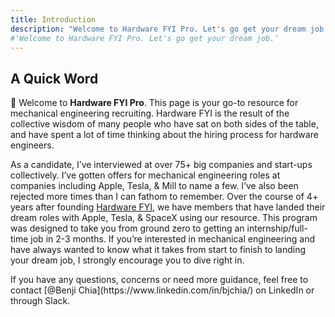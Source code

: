 ```yaml
---
title: Introduction
description: "Welcome to Hardware FYI Pro. Let's go get your dream job offer!"
#'Welcome to Hardware FYI Pro. Let's go get your dream job.'
---
```


## A Quick Word

👋 Welcome to **Hardware FYI Pro**. This page is your go-to resource for mechanical engineering recruiting. Hardware FYI is the result of the collective wisdom of many people who have sat on both sides of the table, and have spent a lot of time thinking about the hiring process for hardware engineers.

As a candidate, I’ve interviewed at over 75+ big companies and start-ups collectively. I’ve gotten offers for mechanical engineering roles at companies including Apple, Tesla, & Mill to name a few. I’ve also been rejected more times than I can fathom to remember. Over the course of 4+ years after founding [Hardware FYI](https://www.hardwareinterviews.fyi/), we have members that have landed their dream roles with Apple, Tesla, & SpaceX using our resource.
<Check>
This program was designed to take you from ground zero to getting an internship/full-time job in 2-3 months.
</Check>
If you’re interested in mechanical engineering and have always wanted to know what it takes from start to finish to landing your dream job, I strongly encourage you to dive right in.

<Info>
If you have any questions, concerns or need more guidance, feel free to contact [@Benji Chia](https://www.linkedin.com/in/bjchia/) on LinkedIn or through Slack.
</Info>


